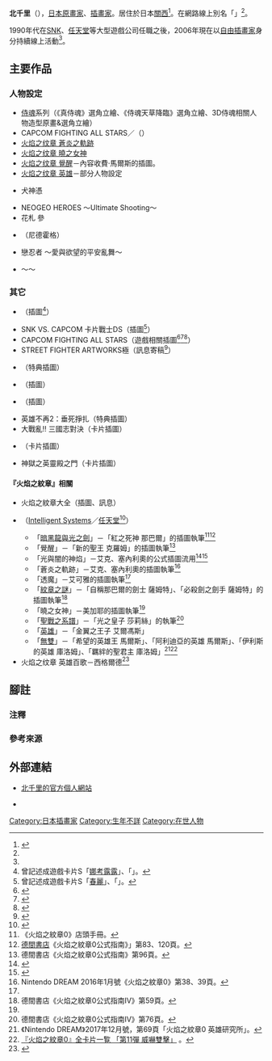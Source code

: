 {{Notability Unreferenced|time=2016-09-08T14:13:42+00:00}}
{{NoteTA|G1=Games}}
{{Infobox ACG creator
|name=北千里
|image=
|size=
|caption=
|job=[[原畫師|原畫家]]、[[插畫家|插畫家]]
|job2=
|romaji=Kita Senri
|real_name=
|other_name={{lang|ja|くろまぐろ}}
|nickname=
|foreign_name=
|english_name=
|sex=
|nationality={{JPN}}
|birth_name=
|birth_date=
|birth_place=
|death_date=
|death_place=
|origin_place=
|residence=
|languages=
|height=
|weight=
|blood_type=
|spouse=
|parents=
|relatives=
|doujin_circle = 
|subordinate=[[自由職業|自由職業]]
|website=[http://senri-kita.sakura.ne.jp/scribble/top.html 北千里的官方個人網站] {{ja icon}}
|educate=
|past=
|work='''人物設定'''<br />《[[火焰之紋章系列|火焰之紋章]]》系列<br />《[[侍魂系列|侍魂]]》系列
|award=
}}
{{japanese|japanese=北 千里|kana=きた せんり|romaji=Kita Senri}}
'''北千里'''（{{lang-ja|北 千里}}），[[日本|日本]][[原畫師|原畫家]]、[[插畫家|插畫家]]。居住於日本[[近畿地區|關西]]<ref name="web">{{Cite web|publisher=|url=http://www.xt.sakura.ne.jp/~yan/scribble/top.html|title=【ABOUT ME】北千里的官方個人網站|accessdate=2016-09-26|language=ja|deadurl=yes|archiveurl=https://web.archive.org/web/20161028080208/http://www.xt.sakura.ne.jp/~yan/scribble/top.html|archivedate=2016-10-28}}</ref>。在網路線上別名「'''{{lang|ja|くろまぐろ}}'''」<ref name="web" />。

1990年代在[[SNK|SNK]]、[[任天堂|任天堂]]等大型遊戲公司任職之後，2006年現在以[[自由職業|自由插畫家]]身分持續線上活動<ref name="web" />。

== 主要作品 ==
=== 人物設定 ===
* [[侍魂系列|侍魂]]系列（《真侍魂》選角立繪、《侍魂天草降臨》選角立繪、3D侍魂相關人物造型原畫&選角立繪）
* CAPCOM FIGHTING ALL STARS／{{link-ja|CAPCOM FIGHTING Jam|CAPCOM FIGHTING Jam}}（{{link-ja|英格麗德 (卡普空)|イングリッド (カプコン)|英格麗德}}）
* [[火焰之纹章_蒼炎之軌跡|火焰之纹章 蒼炎之軌跡]]
* [[火焰之纹章_曉之女神|火焰之纹章 曉之女神]]
* [[火焰之纹章_覺醒|火焰之纹章 覺醒]]－內容收費·馬爾斯的插圖。
* [[火焰之纹章_英雄|火焰之纹章 英雄]]－部分人物設定
* {{lang|ja|ウソツキと}}犬神憑{{lang|ja|き}}
* NEOGEO HEROES ～Ultimate Shooting～
* 花札 參
* {{link-ja|解放之刃REXX|アンチェインブレイズ レクス}}（尼德霍格）
* 戀忍者 ～愛與欲望的平安亂舞～
* {{lang|ja|ノルナゲスト戦記}} ～{{lang|ja|運命の女神たち}}～

=== 其它 ===
* {{link-ja|SNK VS. CAPCOM 卡片戰士2 EXPAND EDITION|SNK VS. CAPCOM カードファイターズ2 EXPAND EDITION}}（插圖<ref group="注">曾記述成遊戲卡片S「[[娜考露露|娜考露露]]」、「{{link-ja|莉姆露露|リムルル}}」。</ref>）
* SNK VS. CAPCOM 卡片戰士DS（插圖<ref group="注">曾記述成遊戲卡片S「[[春麗|春麗]]」、「{{link-ja|麻宮雅典娜 (元祖雅典娜)|麻宮アテナ}}」。</ref>）
* CAPCOM FIGHTING ALL STARS（遊戲相關插圖<ref>{{Cite web|url=http://game.capcom.com/cfn/sfv/column-130445.html|script-title=ja:お宝資料館番外編：ファイティングオールスターズ資料後編|accessdate=2016-09-26|language=ja|archive-date=2016-09-25|archive-url=https://web.archive.org/web/20160925013218/http://game.capcom.com/cfn/sfv/column-130445.html|dead-url=no}}</ref><ref>{{Cite web|date=2016-08-03|url=https://twitter.com/senri_kita/status/761005311641522176|title=2016年8月3日18:06 (JST)|publisher=[[Twitter|Twitter]]|accessdate=2016-09-26|language=ja|archive-date=2016-09-24|archive-url=https://web.archive.org/web/20160924131426/https://twitter.com/senri_kita/status/761005311641522176|dead-url=no}}</ref><ref>{{Cite web|date=2016-08-04|url=https://twitter.com/senri_kita/status/761101698907549697|title=2016年8月4日00:29 (JST)|publisher=Twitter|accessdate=2016-09-26|language=ja|archive-date=2016-09-24|archive-url=https://web.archive.org/web/20160924130913/https://twitter.com/senri_kita/status/761101698907549697|dead-url=no}}</ref>）
* STREET FIGHTER ARTWORKS極（訊息寄稿<ref>{{Cite web|date=2012-12-16|url=https://twitter.com/senri_kita/status/280514762855550977|title=2012年12月16日19:28 (JST)|publisher=Twitter|accessdate=2016-09-26|language=ja|archive-date=2016-09-24|archive-url=https://web.archive.org/web/20160924130841/https://twitter.com/senri_kita/status/280514762855550977|dead-url=no}}</ref>）
* {{link-ja|弧光之源 3：獵眼妖精|ルミナスアーク3 アイズ}}（特典插圖）
* {{link-ja|勇者30|勇者30}}（插圖）
* {{link-ja|英靈殿騎士2：全軍應戰|ヴァルハラナイツ2}}（插圖）
* 英雄不再2：垂死掙扎（特典插圖）
* 大戰亂!! 三國志對決（卡片插圖）
* {{link-ja|戰國IXA|戦国IXA}}（卡片插圖）
* 神獄之英靈殿之門（卡片插圖）

==== 『火焰之紋章』相關 ====
* 火焰之紋章大全（插圖、訊息）
* {{link-ja|火焰之紋章0|ファイアーエムブレム0}}（[[Intelligent_Systems|Intelligent Systems]]／[[任天堂|任天堂]]<ref>{{Cite web|publisher=|url=http://fecipher.jp/cards/|title=火焰之紋章0：全卡片一覧|accessdate=2016-09-08|language=ja|archive-url=https://web.archive.org/web/20190325140642/https://fecipher.jp/cards/|archive-date=2019-03-25|dead-url=yes}}</ref>）
**「[[火焰之纹章__暗黑龍與光之劍|暗黑龍與光之劍]]」－「紅之死神 那巴爾」的插圖執筆<ref>《火焰之紋章0》店頭手冊。</ref><ref>[[德間書店|德間書店]]《火焰之紋章0公式指南》」第83、120頁。</ref>
** 「覺醒」－「新的聖王 克羅姆」的插圖執筆<ref>德間書店《火焰之紋章0公式指南》第96頁。</ref>
** 「光與闇的神焰」－艾克、塞內利奧的公式插圖流用<ref>{{Cite web|publisher=火焰之紋章 蒼炎之軌跡|url=https://www.nintendo.co.jp/ngc/gfej/cha01/index.html|title=登場人物「葛雷爾傭兵團1」|accessdate=2016-09-08|language=ja|archive-date=2016-10-06|archive-url=https://web.archive.org/web/20161006053733/https://www.nintendo.co.jp/ngc/gfej/cha01/index.html|dead-url=no}}</ref><ref>{{Cite web|publisher=|url=http://fecipher.jp/cards/PR.html|title=火焰之紋章0 升級卡片|accessdate=2016-09-08|language=ja|deadurl=yes|archiveurl=https://web.archive.org/web/20160610122413/http://fecipher.jp/cards/PR.html|archivedate=2016-06-10}}</ref>
** 「蒼炎之軌跡」－艾克、塞內利奧的插圖執筆<ref name="NINDRif20161">Nintendo DREAM 2016年1月號《火焰之紋章0》第38、39頁。</ref>
** 「透魔」－艾可雅的插圖執筆<ref name="NINDRif20161" />
**「[[火焰之紋章_紋章之謎|紋章之謎]]」－「自稱那巴爾的劍士 薩姆特」、「必殺劍之劍手 薩姆特」的插圖執筆<ref>德間書店《火焰之紋章0公式指南IV》第59頁。</ref>
** 「曉之女神」－美加耶的插圖執筆<ref name="NINDRif20161" />
** 「[[火焰之紋章_聖戰之系譜|聖戰之系譜]]」－「光之皇子 莎莉絲」的執筆<ref>德間書店《火焰之紋章0公式指南IV》第76頁。</ref>
** 「[[火焰之紋章_英雄|英雄]]」－「金翼之王子 艾爾馮斯」
** 「[[聖火降魔錄無雙|無雙]]」－「希望的英雄王 馬爾斯」、「阿利迪亞的英雄 馬爾斯」、「伊利斯的英雄 庫洛姆」、「羈絆的聖君主 庫洛姆」<ref>《Nintendo DREAM》2017年12月號，第69頁「火焰之紋章0 英雄研究所」。</ref><ref>[https://fecipher.jp/cards_category/bt0011/ 『火焰之紋章0』全卡片一覧 「第11彈 威嚇雙擊」] {{Wayback|url=https://fecipher.jp/cards_category/bt0011/ |date=20190325135234 }} {{ja icon}}。</ref>
* 火焰之纹章 英雄百歌－西格爾德<ref>{{Cite web|url=https://www.nintendo.co.jp/fe/25th/d01_01.html|title=火焰之紋章25週年紀念商品|accessdate=2017-10-01|language=ja|archive-date=2017-10-01|archive-url=https://web.archive.org/web/20171001212947/https://www.nintendo.co.jp/fe/25th/d01_01.html|dead-url=no}}</ref>

== 腳註 ==
=== 注釋 ===
{{reflist|group="注"}}

=== 參考來源 ===
{{reflist}}

== 外部連結 ==
* [http://senri-kita.sakura.ne.jp/scribble/top.html 北千里的官方個人網站] {{Wayback|url=http://senri-kita.sakura.ne.jp/scribble/top.html |date=20170323183129 }} {{ja icon}}
* {{twitter|senri_kita}} {{ja icon}}

{{DEFAULTSORT:Kita Senri}}
[[Category:日本插畫家|Category:日本插畫家]]
[[Category:生年不詳|Category:生年不詳]]
[[Category:在世人物|Category:在世人物]]